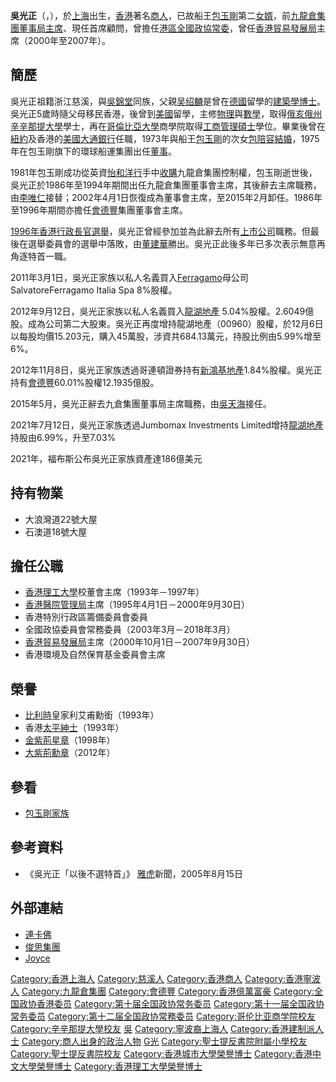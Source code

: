 {{Infobox_officeholder
|honorific-prefix = [[尊敬的#香港|The Honourable]]
|name = 吳光正
|native_name = Peter Woo Kwong-ching
|honorific-suffix = [[大紫荊勳章|GBM]] [[金紫荊星章|GBS]] [[太平紳士|JP]]
|image =
|nationality = {{CNHK}}<br>{{CAN}}
|birth_date = {{birth date and age|1946|9|5}}
|birth_place = {{ROC}}[[上海|上海]]
|residence   = {{HKG}}
|occupation = 商人
|networth = {{profit}}86億美元（2015年）<ref>{{Cite web |url=http://www.forbeschina.com/review/list/002255.shtml |title=2015福布斯全球亿万富豪榜（港台地区上榜名单），福布斯 |access-date=2015-05-01 |archive-date=2019-09-11 |archive-url=https://web.archive.org/web/20190911084405/http://www.forbeschina.com/review/list/002255.shtml }}</ref>
|parents =父：[[吳紹璘|吳紹璘]]<br/>母：[[王淑英|王淑英]]<ref>{{Cite web |url=http://nextplus.nextmedia.com/news/latest/20180711/602412 |title=【富豪同性真愛曝光】吳光正真開明富豪 尊重女兒賜同性孫伴身份 |access-date=2018-07-12 |archive-date=2018-07-12 |archive-url=https://web.archive.org/web/20180712084952/http://nextplus.nextmedia.com/news/latest/20180711/602412 }}</ref>
|spouse = {{marriage|[[包陪容|包陪容]]|1973}}
|children = [[吳宗明|吳宗明]]<br>[[吳宗恩|吳宗恩]]<br>[[吳宗權|吳宗權]]
|relatives = 
|alma_mater = 
|website = 
}}
'''吳光正'''{{大紫荊}}{{GBSHK}}{{JP}}（{{lang-en|Peter Woo Kwong-ching}}，{{bd|1946年|9月5日}}），於[[上海|上海]]出生，[[香港|香港]]著名[[商人|商人]]，已故船王[[包玉剛|包玉剛]]第二[[女婿|女婿]]，前[[九龍倉集團|九龍倉集團]][[董事長|董事局主席]]、現任首席顧問，曾擔任[[中國人民政治協商會議全國委員會香港地區委員|港區全國政協常委]]，曾任[[香港貿易發展局|香港貿易發展局]]主席（2000年至2007年）。

== 簡歷 ==
吳光正祖籍浙江慈溪，與[[吳錦堂|吳錦堂]]同族，父親[[吴绍麟|吴绍麟]]是曾在[[德國|德國]]留學的[[建築學|建築學]][[博士|博士]]。吳光正5歲時隨父母移民香港，後曾到[[美國|美國]]留學，主修[[物理|物理]]與[[數學|數學]]，取得[[俄亥俄州|俄亥俄州]][[辛辛那提大學|辛辛那提大學]]學士，再在[[哥倫比亞大學|哥倫比亞大學]]商學院取得[[工商管理碩士|工商管理碩士]]學位。畢業後曾在[[紐約|紐約]]及香港的[[美國大通銀行|美國大通銀行]]任職，1973年與船王[[包玉剛|包玉剛]]的次女[[包陪容|包陪容]][[結婚|結婚]]，1975年在包玉剛旗下的環球船運集團出任[[董事|董事]]。

1981年包玉剛成功從英資[[怡和洋行|怡和洋行]]手中[[收購|收購]]九龍倉集團控制權，包玉剛逝世後，吳光正於1986年至1994年期間出任九龍倉集團董事會主席，其後辭去主席職務，由[[李唯仁|李唯仁]]接替；2002年4月1日恢復成為董事會主席，至2015年2月卸任。1986年至1996年期間亦擔任[[會德豐|會德豐]]集團董事會主席。

[[1996年香港行政長官選舉|1996年香港行政長官選舉]]，吳光正曾經參加並為此辭去所有[[上市公司|上市公司]]職務。但最後在選舉委員會的選舉中落敗，由[[董建華|董建華]]勝出。吳光正此後多年已多次表示無意再角逐特首一職。

2011年3月1日，吳光正家族以私人名義買入[[Ferragamo|Ferragamo]]母公司 SalvatoreFerragamo Italia Spa 8%股權。

2012年9月12日，吳光正家族以私人名義買入[[龍湖地產|龍湖地產]] 5.04%股權。2.6049億股。成為公司第二大股東。吳光正再度增持龍湖地產（00960）股權，於12月6日以每股均價15.203元，購入45萬股，涉資共684.13萬元，持股比例由5.99%增至6%。

2012年11月8日，吳光正家族透過哥連頓證券持有[[新鴻基地產|新鴻基地產]]1.84%股權。吳光正持有[[會德豐|會德豐]]60.01%股權12.1935億股。

2015年5月，吳光正辭去九倉集團董事局主席職務，由[[吳天海|吳天海]]接任。

2021年7月12日，吳光正家族透過Jumbomax Investments Limited增持[[龍湖地產|龍湖地產]]持股由6.99%，升至7.03%

2021年，福布斯公布吳光正家族資產達186億美元

==持有物業==
* 大浪灣道22號大屋
* 石澳道18號大屋

==擔任公職==
* [[香港理工大學|香港理工大學]]校董會主席（1993年－1997年）
* [[香港醫院管理局|香港醫院管理局]]主席（1995年4月1日－2000年9月30日）
* 香港特別行政區籌備委員會委員
* 全國政協委員會常務委員（2003年3月－2018年3月）
* [[香港貿易發展局|香港貿易發展局]]主席（2000年10月1日－2007年9月30日）
* 香港環境及自然保育基金委員會主席

==榮譽==
* [[比利時|比利時]]皇家利艾甫勳銜（1993年）
* 香港[[太平紳士|太平紳士]]（1993年）
* [[金紫荊星章|金紫荊星章]]（1998年）
* [[大紫荊勳章|大紫荊勳章]]（2012年）

==參看==
* [[包玉剛家族|包玉剛家族]]

==參考資料==
* 《吳光正「以後不選特首」》 [[雅虎|雅虎]]新聞，2005年8月15日
<references />

==外部連結==
* [http://www.lanecrawford.com/?&_requestid=1228864 連卡佛]{{Wayback|url=http://www.lanecrawford.com/?&_requestid=1228864 |date=20190518032620 }}
* [http://www.imaginex.com.hk/index.php/tw/home 俊思集團]{{Wayback|url=http://www.imaginex.com.hk/index.php/tw/home |date=20171004054518 }}
* [http://www.joyce.com/zh-hant/  Joyce]{{Wayback|url=http://www.joyce.com/zh-hant/ |date=20201030184057 }}

{{九龍倉集團/會德豐}}
{{大紫荊勳章}}
{{DEFAULTSORT:Woo吳}}
[[Category:香港上海人|Category:香港上海人]]
[[Category:慈溪人|Category:慈溪人]]
[[Category:香港商人|Category:香港商人]]
[[Category:香港寧波人|Category:香港寧波人]]
[[Category:九龍倉集團|Category:九龍倉集團]]
[[Category:會德豐|Category:會德豐]]
[[Category:香港億萬富豪|Category:香港億萬富豪]]
[[Category:全国政协香港委员|Category:全国政协香港委员]]
[[Category:第十届全国政协常务委员|Category:第十届全国政协常务委员]]
[[Category:第十一届全国政协常务委员|Category:第十一届全国政协常务委员]]
[[Category:第十二届全国政协常務委员|Category:第十二届全国政协常務委员]]
[[Category:哥伦比亚商学院校友|Category:哥伦比亚商学院校友]]
[[Category:辛辛那提大學校友|Category:辛辛那提大學校友]]
[[Category:包玉刚家族|吳]]
[[Category:寧波裔上海人|Category:寧波裔上海人]]
[[Category:香港建制派人士|Category:香港建制派人士]]
[[Category:商人出身的政治人物|Category:商人出身的政治人物]]
[[Category:吳姓|G光]]
[[Category:聖士提反書院附屬小學校友|Category:聖士提反書院附屬小學校友]]
[[Category:聖士提反書院校友|Category:聖士提反書院校友]]
[[Category:香港城市大學榮譽博士|Category:香港城市大學榮譽博士]]
[[Category:香港中文大學榮譽博士|Category:香港中文大學榮譽博士]]
[[Category:香港理工大學榮譽博士|Category:香港理工大學榮譽博士]]